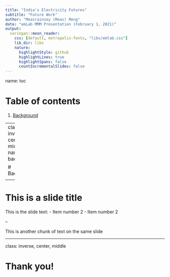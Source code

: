 ```yaml
---
title: "India's Electricity Futures"
subtitle: "Future Work"
author: "Measrainsey (Meas) Meng"
date: "emLab MMM Presentation (February 1, 2021)"
output:
  xaringan::moon_reader:
    css: [default, metropolis-fonts, "libs/emlab.css"] 
    lib_dir: libs
    nature:
      highlightStyle: github
      highlightLines: true
      highlightSpans: false
      countIncrementalSlides: false
---
```

name: toc

# Table of contents

1. [Background](#background)

---
class: inverse, center, middle
name: background

# Background

<!-- <html><div style='float:left'></div><hr color='#EB811B' size=1px width=796px></html> -->

---

# This is a slide title

This is the slide text:
- Item number 2
- Item number 2

--

This is another chunk of text on the same slide

---
class: inverse, center, middle

# Thank you!
<!-- <html><div style='float:left'></div><hr color='#EB811B' size=1px width=796px></html> -->
